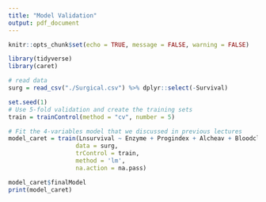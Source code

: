 ```yaml
---
title: "Model Validation"
output: pdf_document
---
```


```r
knitr::opts_chunk$set(echo = TRUE, message = FALSE, warning = FALSE)

library(tidyverse)
library(caret)

```

```r
# read data
surg = read_csv("./Surgical.csv") %>% dplyr::select(-Survival)

set.seed(1)
# Use 5-fold validation and create the training sets
train = trainControl(method = "cv", number = 5)

# Fit the 4-variables model that we discussed in previous lectures
model_caret = train(Lnsurvival ~ Enzyme + Progindex + Alcheav + Bloodclot,
                   data = surg,
                   trControl = train,
                   method = 'lm',
                   na.action = na.pass)

model_caret$finalModel
print(model_caret)

```


